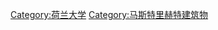 {{Commonscat|Maastricht University}}

[[Category:荷兰大学|Category:荷兰大学]]
[[Category:马斯特里赫特建筑物|Category:马斯特里赫特建筑物]]
